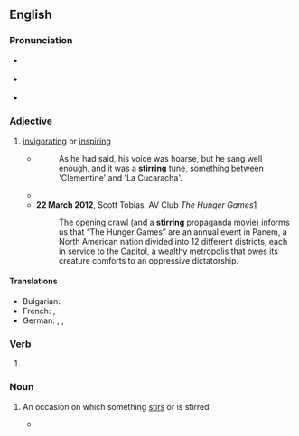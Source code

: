 ==English==

===Pronunciation===
* {{a|GA}} {{IPA|en|/ˈstɝɪŋ/}}
* {{a|RP}} {{IPA|en|/ˈstɜːɹɪŋ/}}
* {{audio|en|En-us-stirring.ogg|Audio (US)}}

===Adjective===
{{head|en|adjective}}

# [[invigorating]] or [[inspiring]]
#* {{RQ:Orwell Animal Farm|1}}
#*: As he had said, his voice was hoarse, but he sang well enough, and it was a '''stirring''' tune, something between 'Clementine' and 'La Cucaracha'.
#* {{quote-journal
|en
|date=March 1, 2011
|author=Phil McNulty
|title=Chelsea 2 - 1 Man Utd
|work=BBC
|url=http://news.bbc.co.uk/sport2/hi/football/eng_prem/9405635.stm
|page=
|passage=But Chelsea, who left Didier Drogba on the bench as coach Carlo Ancelotti favoured Fernando Torres, staged a '''stirring''' fightback to move up to fourth and keep United in their sights on a night when nothing other than victory would have kept the Blues in contention.}}
#* '''22 March 2012''', Scott Tobias, AV Club ''The Hunger Games''[http://www.avclub.com/articles/the-hunger-games,71293/]
#*: The opening crawl (and a '''stirring''' propaganda movie) informs us that “The Hunger Games” are an annual event in Panem, a North American nation divided into 12 different districts, each in service to the Capitol, a wealthy metropolis that owes its creature comforts to an oppressive dictatorship.

====Translations====
{{trans-top|invigorating, inspiring}}
* Bulgarian: {{t+|bg|вълнуващ}}
* French: {{t+|fr|passionnant}}, {{t+|fr|enthousiasmant}}
* German: {{t+|de|ergreifend}}, {{t+|de|bewegend}}, {{t+|de|aufwühlend}}
{{trans-mid}}
{{trans-bottom}}

===Verb===
{{head|en|verb form}}

# {{present participle of|en|stir|nocat=1}}

===Noun===
{{en-noun|~}}

# {{lb|en|gerund of [[stir]]}} An occasion on which something [[stir]]s or is stirred
#* {{quote-journal|en|2009|January 16|Carter Dougherty|European Central Bank Cuts Key Rate|New York Times|url=http://www.nytimes.com/2009/01/16/business/16euro.html
|passage=The reduction takes the central bank back to where it was in December 2005, when it began raising its key rate despite objections from some political figures and many economists about choking the early '''stirrings''' of a recovery in growth.}}